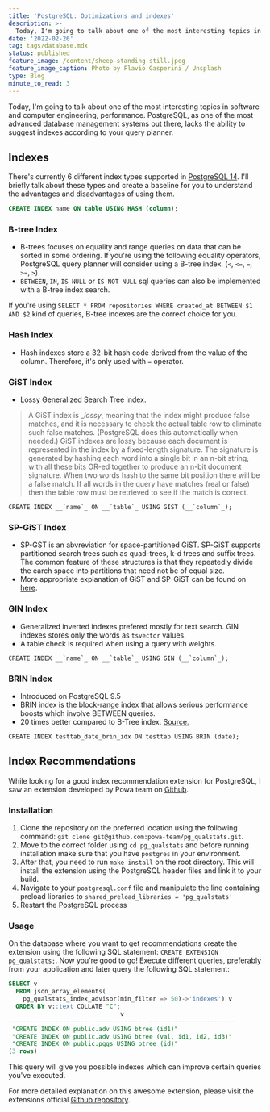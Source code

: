 ```yaml
---
title: 'PostgreSQL: Optimizations and indexes'
description: >-
  Today, I'm going to talk about one of the most interesting topics in software and computer engineering, performance. PostgreSQL, as one of the most advanced database management systems out there.
date: '2022-02-26'
tag: tags/database.mdx
status: published
feature_image: /content/sheep-standing-still.jpeg
feature_image_caption: Photo by Flavio Gasperini / Unsplash
type: Blog
minute_to_read: 3
---
```


Today, I'm going to talk about one of the most interesting topics in software and computer engineering, performance. PostgreSQL, as one of the most advanced database management systems out there, lacks the ability to suggest indexes according to your query planner.

## Indexes

There's currently 6 different index types supported in [PostgreSQL 14](https://www.postgresql.org/docs/current/indexes-types.html). I'll briefly talk about these types and create a baseline for you to understand the advantages and disadvantages of using them.

```sql title="An example SQL statement to create a hash index"
CREATE INDEX name ON table USING HASH (column);
```

### B-tree Index

* B-trees focuses on equality and range queries on data that can be sorted in some ordering. If you're using the following equality operators, PostgreSQL query planner will consider using a B-tree index. (`<`, `<=`, `=`, `>=`, `>`)
* `BETWEEN`, `IN`, `IS NULL` or `IS NOT NULL` sql queries can also be implemented with a B-tree index search.

If you're using `SELECT * FROM repositories WHERE created_at BETWEEN $1 AND $2` kind of queries, B-tree indexes are the correct choice for you.

### Hash Index

* Hash indexes store a 32-bit hash code derived from the value of the column. Therefore, it's only used with `=` operator.

### GiST Index

* Lossy Generalized Search Tree index.

> A GiST index is __lossy_, meaning that the index might produce false matches, and it is necessary to check the actual table row to eliminate such false matches. (PostgreSQL does this automatically when needed.) GiST indexes are lossy because each document is represented in the index by a fixed-length signature. The signature is generated by hashing each word into a single bit in an n-bit string, with all these bits OR-ed together to produce an n-bit document signature. When two words hash to the same bit position there will be a false match. If all words in the query have matches (real or false) then the table row must be retrieved to see if the match is correct.

`` CREATE INDEX __`name`_ ON __`table`_ USING GIST (__`column`_); ``

### SP-GiST Index

* SP-GST is an abvreviation for space-partitioned GiST. SP-GiST supports partitioned search trees such as quad-trees, k-d trees and suffix trees. The common feature of these structures is that they repeatedly divide the earch space into partitions that need not be of equal size.
* More appropriate explanation of GiST and SP-GiST can be found on [here](https://gis.stackexchange.com/questions/374091/when-to-use-gist-and-when-to-use-sp-gist-index).

### GIN Index

* Generalized inverted indexes prefered mostly for text search. GIN indexes stores only the words as `tsvector` values.
* A table check is required when using a query with weights.

`` CREATE INDEX __`name`_ ON __`table`_ USING GIN (__`column`_); ``

### BRIN Index

* Introduced on PostgreSQL 9.5
* BRIN index is the block-range index that allows serious performance boosts which involve BETWEEN queries.
* 20 times better compared to B-Tree index. [Source.](https://www.percona.com/blog/2019/07/16/brin-index-for-postgresql-dont-forget-the-benefits/)

`CREATE INDEX testtab_date_brin_idx ON testtab USING BRIN (date);`

## Index Recommendations

While looking for a good index recommendation extension for PostgreSQL, I saw an extension developed by Powa team on [Github](https://github.com/powa-team/pg%5Fqualstats).

### Installation

1. Clone the repository on the preferred location using the following command: `git clone git@github.com:powa-team/pg_qualstats.git`.
2. Move to the correct folder using `cd pg_qualstats` and before running installation make sure that you have `postgres` in your environment.
3. After that, you need to run `make install` on the root directory. This will install the extension using the PostgreSQL header files and link it to your build.
4. Navigate to your `postgresql.conf` file and manipulate the line containing preload libraries to `shared_preload_libraries = 'pg_qualstats'`
5. Restart the PostgreSQL process

### Usage

On the database where you want to get recommendations create the extension using the following SQL statement: `CREATE EXTENSION pg_qualstats;`. Now you're good to go! Execute different queries, preferably from your application and later query the following SQL statement:

```sql title="Example recommendation from pg_qualstats"
SELECT v
  FROM json_array_elements(
    pg_qualstats_index_advisor(min_filter => 50)->'indexes') v
  ORDER BY v::text COLLATE "C";
                               v
---------------------------------------------------------------
 "CREATE INDEX ON public.adv USING btree (id1)"
 "CREATE INDEX ON public.adv USING btree (val, id1, id2, id3)"
 "CREATE INDEX ON public.pgqs USING btree (id)"
(3 rows)
```



This query will give you possible indexes which can improve certain queries you've executed.

For more detailed explanation on this awesome extension, please visit the extensions official [Github repository](https://github.com/powa-team/pg%5Fqualstats).
